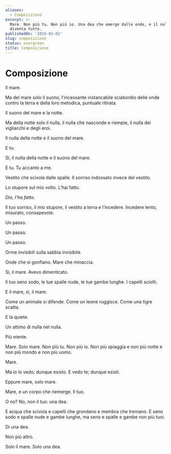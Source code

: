 ```yaml
---
aliases:
  - Composizione
excerpt: >-
  Mare. Non più tu. Non più io. Una dea che emerge dalle onde, e il nulla
  diventa tutto.
publishedOn: '2016-02-02'
slug: composizione
status: evergreen
title: Composizione
---
```

# Composizione

Il mare.

Ma del mare solo il suono, l’incessante instancabile sciabordio delle onde contro la terra e della loro metodica, puntuale ritirata.

Il suono del mare e la notte.

Ma della notte solo il nulla, il nulla che nasconde e riempie, il nulla dei vigliacchi e degli eroi.

Il nulla della notte e il suono del mare.

E tu.

Sì, il nulla della notte e il suono del mare.

E tu. Tu accanto a me.

Vestito che scivola dalle spalle. Il sorriso indossato invece del vestito.

Lo stupore sul mio volto. L’hai fatto.

_Dio, l’ha fatto._

Il tuo sorriso, il mio stupore, il vestito a terra e l’incedere. Incedere lento, misurato, consapevole.

Un passo.

Un passo.

Un passo.

Orme invisibili sulla sabbia invisibile.

Onde che si gonfiano. Mare che minaccia.

Sì, il mare. Avevo dimenticato.

Il tuo seno sodo, le tue spalle nude, le tue gambe lunghe. I capelli sciolti.

E il mare, sì, il mare.

Come un animale si difende. Come un leone ruggisce. Come una tigre scatta.

E la quiete.

Un attimo di nulla nel nulla.

Più niente.

Mare. Solo mare. Non più tu. Non più io. Non più spiaggia e non più notte e non più mondo e non più uomo.

Mare.

Ma io lo vedo; dunque esisto. E vedo te; dunque esisti.

Eppure mare, solo mare.

Mare, e un corpo che riemerge. Il tuo.

O no? No, non il tuo: una dea.

E acqua che scivola e capelli che grondano e membra che tremano. E seno sodo e spalle nude e gambe lunghe, ma seno e spalle e gambe non più tuoi.

Di una dea.

Non più altro.

Solo il mare. Solo una dea.
